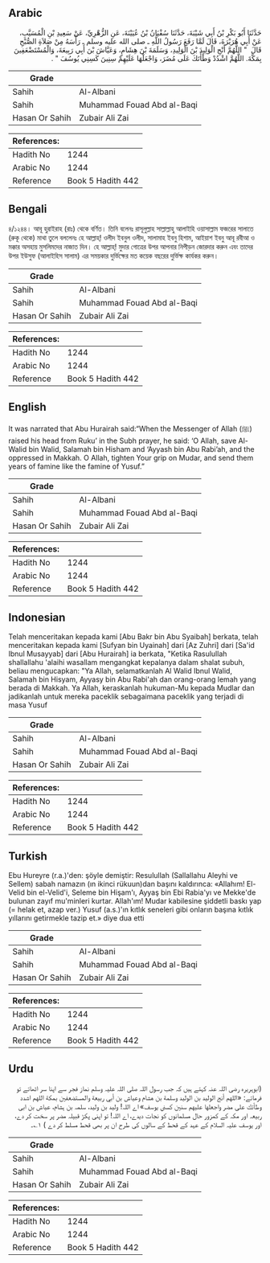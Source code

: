 ## Arabic


<div dir="rtl" lang="ar" style={{fontSize:'larger',backgroundColor:'#f8f9fa',padding:20}}>
حَدَّثَنَا أَبُو بَكْرِ بْنُ أَبِي شَيْبَةَ، حَدَّثَنَا سُفْيَانُ بْنُ عُيَيْنَةَ، عَنِ الزُّهْرِيِّ، عَنْ سَعِيدِ بْنِ الْمُسَيَّبِ، عَنْ أَبِي هُرَيْرَةَ، قَالَ لَمَّا رَفَعَ رَسُولُ اللَّهِ ـ صلى الله عليه وسلم ـ رَأْسَهُ مِنْ صَلاَةِ الصُّبْحِ قَالَ ‏ "‏ اللَّهُمَّ أَنْجِ الْوَلِيدَ بْنَ الْوَلِيدِ، وَسَلَمَةَ بْنَ هِشَامٍ، وَعَيَّاشَ بْنَ أَبِي رَبِيعَةَ، وَالْمُسْتَضْعَفِينَ بِمَكَّةَ. اللَّهُمَّ اشْدُدْ وَطْأَتَكَ عَلَى مُضَرَ، وَاجْعَلْهَا عَلَيْهِمْ سِنِينَ كَسِنِي يُوسُفَ ‏"‏ ‏.‏
</div>
<div style={{backgroundColor:'#f8f9fa',padding:20, marginBottom: 10}}><table> <thead> <tr> <th>Grade</th> <th></th> </tr> </thead> <tbody> <tr><td>Sahih</td><td>Al-Albani</td></tr><tr><td>Sahih</td><td>Muhammad Fouad Abd al-Baqi</td></tr><tr><td>Hasan Or Sahih</td><td>Zubair Ali Zai</td></tr></tbody></table><table> <thead> <tr> <th>References:</th> <th></th> </tr> </thead> <tbody><tr><td>Hadith No</td><td>1244</td></tr><tr><td>Arabic No</td><td>1244</td></tr><tr><td>Reference</td><td>Book 5 Hadith 442</td></tr></tbody></table></div>

## Bengali


<div dir="ltr" lang="bn" style={{fontSize:'larger',backgroundColor:'#f8f9fa',padding:20}}>
৪/১২৪৪। আবূ হুরাইরাহ (রাঃ) থেকে বর্ণিত। তিনি বলেনঃ রাসূলুল্লাহ সাল্লাল্লাহু আলাইহি ওয়াসাল্লাম ফজরের সালাতে (রুকূ থেকে) মাথা তুলে বললেনঃ হে আল্লাহ্! ওলীদ ইবনুল ওলীদ, সালামাহ ইবনু হিশাম, আইয়াশ ইবনু আবূ রবীআ ও মক্কার অসহায় মুসলিমদের নাজাত দিন। হে আল্লাহ্! মুদার গোত্রের উপর আপনার নিপীড়ন জোরদার করুন এবং তাদের উপর ইউসুফ (আলাইহিস সালাম) এর সময়কার দুর্ভিক্ষের মত কয়েক বছরের দুর্ভিক্ষ কার্যকর করুন।
</div>
<div style={{backgroundColor:'#f8f9fa',padding:20, marginBottom: 10}}><table> <thead> <tr> <th>Grade</th> <th></th> </tr> </thead> <tbody> <tr><td>Sahih</td><td>Al-Albani</td></tr><tr><td>Sahih</td><td>Muhammad Fouad Abd al-Baqi</td></tr><tr><td>Hasan Or Sahih</td><td>Zubair Ali Zai</td></tr></tbody></table><table> <thead> <tr> <th>References:</th> <th></th> </tr> </thead> <tbody><tr><td>Hadith No</td><td>1244</td></tr><tr><td>Arabic No</td><td>1244</td></tr><tr><td>Reference</td><td>Book 5 Hadith 442</td></tr></tbody></table></div>

## English


<div dir="ltr" lang="en" style={{fontSize:'larger',backgroundColor:'#f8f9fa',padding:20}}>
It was narrated that Abu Hurairah said:“When the Messenger of Allah (ﷺ) raised his head from Ruku’ in the Subh prayer, he said: ‘O Allah, save Al-Walid bin Walid, Salamah bin Hisham and ‘Ayyash bin Abu Rabi’ah, and the oppressed in Makkah. O Allah, tighten Your grip on Mudar, and send them years of famine like the famine of Yusuf.”
</div>
<div style={{backgroundColor:'#f8f9fa',padding:20, marginBottom: 10}}><table> <thead> <tr> <th>Grade</th> <th></th> </tr> </thead> <tbody> <tr><td>Sahih</td><td>Al-Albani</td></tr><tr><td>Sahih</td><td>Muhammad Fouad Abd al-Baqi</td></tr><tr><td>Hasan Or Sahih</td><td>Zubair Ali Zai</td></tr></tbody></table><table> <thead> <tr> <th>References:</th> <th></th> </tr> </thead> <tbody><tr><td>Hadith No</td><td>1244</td></tr><tr><td>Arabic No</td><td>1244</td></tr><tr><td>Reference</td><td>Book 5 Hadith 442</td></tr></tbody></table></div>

## Indonesian


<div dir="ltr" lang="id" style={{fontSize:'larger',backgroundColor:'#f8f9fa',padding:20}}>
Telah menceritakan kepada kami [Abu Bakr bin Abu Syaibah] berkata, telah menceritakan kepada kami [Sufyan bin Uyainah] dari [Az Zuhri] dari [Sa'id Ibnul Musayyab] dari [Abu Hurairah] ia berkata, "Ketika Rasulullah shallallahu 'alaihi wasallam mengangkat kepalanya dalam shalat subuh, beliau mengucapkan: "Ya Allah, selamatkanlah Al Walid Ibnul Walid, Salamah bin Hisyam, Ayyasy bin Abu Rabi'ah dan orang-orang lemah yang berada di Makkah. Ya Allah, keraskanlah hukuman-Mu kepada Mudlar dan jadikanlah untuk mereka paceklik sebagaimana paceklik yang terjadi di masa Yusuf
</div>
<div style={{backgroundColor:'#f8f9fa',padding:20, marginBottom: 10}}><table> <thead> <tr> <th>Grade</th> <th></th> </tr> </thead> <tbody> <tr><td>Sahih</td><td>Al-Albani</td></tr><tr><td>Sahih</td><td>Muhammad Fouad Abd al-Baqi</td></tr><tr><td>Hasan Or Sahih</td><td>Zubair Ali Zai</td></tr></tbody></table><table> <thead> <tr> <th>References:</th> <th></th> </tr> </thead> <tbody><tr><td>Hadith No</td><td>1244</td></tr><tr><td>Arabic No</td><td>1244</td></tr><tr><td>Reference</td><td>Book 5 Hadith 442</td></tr></tbody></table></div>

## Turkish


<div dir="ltr" lang="tr" style={{fontSize:'larger',backgroundColor:'#f8f9fa',padding:20}}>
Ebu Hureyre (r.a.)'den: şöyle demiştir: Resulullah (Sallallahu Aleyhi ve Sellem) sabah namazın (ın ikinci rükuun)dan başını kaldırınca: «Allahım! El-Velid bin el-Velid'i, Seleme bin Hişam'ı, Ayyaş bin Ebi Rabia'yı ve Mekke'de bulunan zayıf mu'minleri kurtar. Allah'ım! Mudar kabilesine şiddetli baskı yap (= helak et, azap ver.) Yusuf (a.s.)'ın kıtlık seneleri gibi onların başına kıtlık yıllarını getirmekle tazip et.» diye dua etti
</div>
<div style={{backgroundColor:'#f8f9fa',padding:20, marginBottom: 10}}><table> <thead> <tr> <th>Grade</th> <th></th> </tr> </thead> <tbody> <tr><td>Sahih</td><td>Al-Albani</td></tr><tr><td>Sahih</td><td>Muhammad Fouad Abd al-Baqi</td></tr><tr><td>Hasan Or Sahih</td><td>Zubair Ali Zai</td></tr></tbody></table><table> <thead> <tr> <th>References:</th> <th></th> </tr> </thead> <tbody><tr><td>Hadith No</td><td>1244</td></tr><tr><td>Arabic No</td><td>1244</td></tr><tr><td>Reference</td><td>Book 5 Hadith 442</td></tr></tbody></table></div>

## Urdu


<div dir="rtl" lang="ur" style={{fontSize:'larger',backgroundColor:'#f8f9fa',padding:20}}>
(ابوہریرہ رضی اللہ عنہ کہتے ہیں کہ جب رسول اللہ صلی اللہ علیہ وسلم نماز فجر سے اپنا سر اٹھاتے تو فرماتے: «اللهم أنج الوليد بن الوليد وسلمة بن هشام وعياش بن أبي ربيعة والمستضعفين بمكة اللهم اشدد وطأتك على مضر واجعلها عليهم سنين كسني يوسف» اے اللہ! ولید بن ولید، سلمہ بن ہشام، عیاش بن ابی ربیعہ اور مکہ کے کمزور حال مسلمانوں کو نجات دیدے، اے اللہ! تو اپنی پکڑ قبیلہ مضر پر سخت کر دے، اور یوسف علیہ السلام کے عہد کے قحط کے سالوں کی طرح ان پر بھی قحط مسلط کر دے ) ۱؎۔
</div>
<div style={{backgroundColor:'#f8f9fa',padding:20, marginBottom: 10}}><table> <thead> <tr> <th>Grade</th> <th></th> </tr> </thead> <tbody> <tr><td>Sahih</td><td>Al-Albani</td></tr><tr><td>Sahih</td><td>Muhammad Fouad Abd al-Baqi</td></tr><tr><td>Hasan Or Sahih</td><td>Zubair Ali Zai</td></tr></tbody></table><table> <thead> <tr> <th>References:</th> <th></th> </tr> </thead> <tbody><tr><td>Hadith No</td><td>1244</td></tr><tr><td>Arabic No</td><td>1244</td></tr><tr><td>Reference</td><td>Book 5 Hadith 442</td></tr></tbody></table></div>